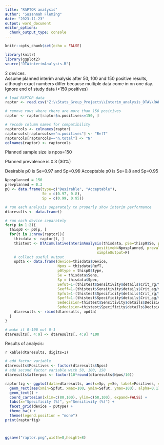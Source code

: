 ```yaml
---
title: "RAPTOR analysis"
author: "Susannah Fleming"
date: "2023-11-23"
output: word_document
editor_options: 
  chunk_output_type: console
---
```



```r
knitr::opts_chunk$set(echo = FALSE)
```

```r
library(knitr)
library(ggplot2)
source("DTAinterimAnalysis.R")
```

2 devices.  
Assume planned interim analysis after 50, 100 and 150 positive results, although exact numbers differ because multiple data come in on one day.  
Ignore end of study data (>150 positives)



```r

# load RAPTOR data
raptor <- read.csv("Z:\\Stats_Group_Projects\\Interim_analysis_DTA\\RAPTORdata.csv")

# remove rows where there are more than 150 positives
raptor <- raptor[raptor$n.positives<=150, ]

# recode column names for compatibility
raptorcols <- colnames(raptor)
raptorcols[raptorcols=="n.positives"] <- "RefT"
raptorcols[raptorcols=="n.total"] <- "N"
colnames(raptor) <- raptorcols


```

Planned sample size is npos=150

Planned prevalence is 0.3 (30%)

Desirable p0 is Se=0.97 and Sp=0.99
Acceptable p0 is Se=0.8 and Sp=0.95

```r

Nposplanned = 150
prevplanned = 0.3
p0 <- data.frame(type=c("Desirable", "Acceptable"),
                 Se = c(0.97, 0.8), 
                 Sp = c(0.99, 0.95))

# run each analysis separately to properly show interim performance
dtaresults <- data.frame()

# run each device separately
for(p in 1:2){
  thisp0 <- p0[p, ]
  for(t in 1:nrow(raptor)){
    thisdata <- raptor[t, ]
    thistest <- DTAcumulativeInterimAnalysis(thisdata, pSe=thisp0$Se, pSp=thisp0$Sp, 
                                          positiveN=Nposplanned, prevalence = prevplanned,
                                          simpleOutput=F)
    # collect useful output
    opdta <- data.frame(device=thisdata$Device,
                        Npos = thisdata$RefT,
                        p0type = thisp0$type,
                        Se = thisdata$Sens,
                        Sp = thisdata$Spec, 
                        Sefut=1-(thistest$Sensitivity$details$Crit_rg/thistest$Sensitivity$details$Cumulative_N),
                        Seeff=1-(thistest$Sensitivity$details$Crit_ag/thistest$Sensitivity$details$Cumulative_N),
                        Spfut=1-(thistest$Specificity$details$Crit_rg/thistest$Specificity$details$Cumulative_N), 
                        Speff=1-(thistest$Specificity$details$Crit_ag/thistest$Specificity$details$Cumulative_N),
                        Sedecision=thistest$Sensitivity$details$Decision, 
                        Spdecision=thistest$Specificity$details$Decision)
    dtaresults <- rbind(dtaresults, opdta)
  }
}

# make it 0-100 not 0-1
dtaresults[, 4:9] <- dtaresults[, 4:9] *100


```

Results of analysis:

`r kable(dtaresults, digits=1)`

```r

# add factor variable 
dtaresults$Positives <- factor(dtaresults$Npos)
# add second factor variable with 50, 100, 150
dtaresults$afterpos <- factor(10*round(dtaresults$Npos/10))

raptorfig <- ggplot(data=dtaresults, aes(x=Sp, y=Se, label=Positives, color=afterpos, fill=afterpos, linetype=afterpos)) +
  geom_rect(aes(xmin=Spfut, xmax=100, ymin=Sefut, ymax=100), alpha=0.1) +
  geom_text() +
  coord_cartesian(xlim=c(80,100), ylim=c(50,100), expand=FALSE) +
  labs(x="Specificity (%)", y="Sensitivity (%)") +
  facet_grid(device ~ p0type) +
  theme_bw() +
  theme(legend.position = "none")
print(raptorfig)




```


```r

ggsave("raptor.png",width=8,height=8)


```